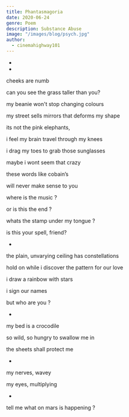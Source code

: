 ```yaml
---
title: Phantasmagoria
date: 2020-06-24
genre: Poem
description: Substance Abuse
image: "/images/blog/psych.jpg"
author:
  - cinemahighway101
---
```


-
-

cheeks are numb

can you see the grass taller than you?

my beanie won't stop changing colours

my street sells mirrors that deforms my shape

its not the pink elephants,

i feel my brain travel through my knees

i drag my toes to grab those sunglasses

maybe i wont seem that crazy

these words like cobain’s

will never make sense to you

where is the music ?

or is this the end ?

whats the stamp under my tongue ?

is this your spell, friend?

-

the plain, unvarying ceiling has constellations

hold on while i discover the pattern for our love

i draw a rainbow with stars

i sign our names

but who are you ?

-

my bed is a crocodile

so wild, so hungry to swallow me in

the sheets shall protect me

-

my nerves, wavey

my eyes, multiplying

-

tell me what on mars is happening ?
